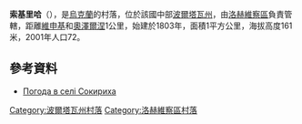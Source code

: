 {{coord|50|23|46|N|33|5|41|E|scale:100000_region:UA|display=title}}

'''索基里哈'''（{{lang-uk|Сокириха}}），是[[烏克蘭|烏克蘭]]的村落，位於該國中部[[波爾塔瓦州|波爾塔瓦州]]，由[[洛赫維察區|洛赫維察區]]負責管轄，距離[[維申基_(洛赫維察區)|維申基]]和[[奧澤爾涅_(洛赫維察區)|奧澤爾涅]]1公里，始建於1803年，面積1平方公里，海拔高度161米，2001年人口72。

==參考資料==
* [http://weather.in.ua/ua/poltavskaja/24351 Погода в селі Сокириха] {{Wayback|url=http://weather.in.ua/ua/poltavskaja/24351 |date=20080625041522 }}

{{DEFAULTSORT:Сокириха}}
[[Category:波爾塔瓦州村落|Category:波爾塔瓦州村落]]
[[Category:洛赫維察區村落|Category:洛赫維察區村落]]


{{Poltava-geo-stub}}